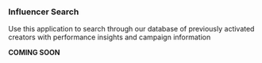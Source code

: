 ### Influencer Search

Use this application to search through our database of previously activated creators with performance insights and campaign information

**COMING SOON**
